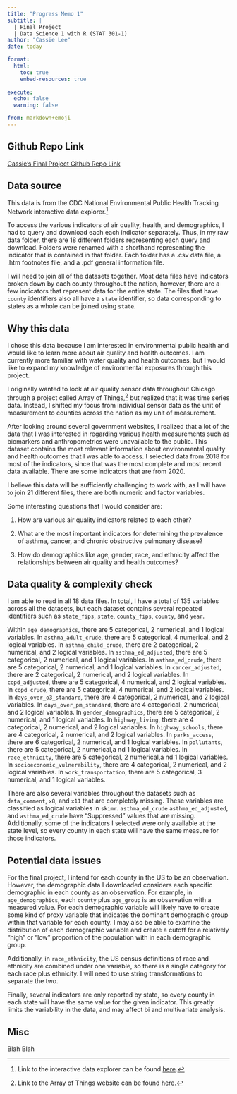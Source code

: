 ```yaml
---
title: "Progress Memo 1"
subtitle: |
  | Final Project 
  | Data Science 1 with R (STAT 301-1)
author: "Cassie Lee"
date: today

format:
  html:
    toc: true
    embed-resources: true
    
execute:
  echo: false
  warning: false

from: markdown+emoji 
---
```


::: {.callout-tip icon="false"}
## Github Repo Link

[Cassie's Final Project Github Repo Link](https://github.com/stat301-1-2023-fall/final-project-1-cassielee2025.git)
:::

## Data source

This data is from the CDC National Environmental Public Health Tracking Network interactive data explorer.[^1]

[^1]: Link to the interactive data explorer can be found [here](http://www.cdc.gov/ephtracking).

To access the various indicators of air quality, health, and demographics, I had to query and download each each indicator separately. Thus, in my raw data folder, there are 18 different folders representing each query and download. Folders were renamed with a shorthand representing the indicator that is contained in that folder. Each folder has a .csv data file, a .htm footnotes file, and a .pdf general information file.

I will need to join all of the datasets together. Most data files have indicators broken down by each county throughout the nation, however, there are a few indicators that represent data for the entire state. The files that have `county` identifiers also all have a `state` identifier, so data corresponding to states as a whole can be joined using `state`.

## Why this data

I chose this data because I am interested in environmental public health and would like to learn more about air quality and health outcomes. I am currently more familiar with water quality and health outcomes, but I would like to expand my knowledge of environmental exposures through this project.

I originally wanted to look at air quality sensor data throughout Chicago through a project called Array of Things,[^2] but realized that it was time series data. Instead, I shifted my focus from individual sensor data as the unit of measurement to counties across the nation as my unit of measurement.

[^2]: Link to the Array of Things website can be found [here](https://arrayofthings.github.io/index.html).

After looking around several government websites, I realized that a lot of the data that I was interested in regarding various health measurements such as biomarkers and anthropometrics were unavailable to the public. This dataset contains the most relevant information about environmental quality and health outcomes that I was able to access. I selected data from 2018 for most of the indicators, since that was the most complete and most recent data available. There are some indicators that are from 2020. 

I believe this data will be sufficiently challenging to work with, as I will have to join 21 different files, there are both numeric and factor variables.

Some interesting questions that I would consider are:

1.  How are various air quality indicators related to each other?

2.  What are the most important indicators for determining the prevalence of asthma, cancer, and chronic obstructive pulmonary disease?

3.  How do demographics like age, gender, race, and ethnicity affect the relationships between air quality and health outcomes?

## Data quality & complexity check

I am able to read in all 18 data files. In total, I have a total of 135 variables across all the datasets, but each dataset contains several repeated identifiers such as `state_fips`, `state`, `county_fips`, `county`, and `year`. 

Within `age_demographics`, there are 5 categorical, 2 numerical, and 1 logical variables. In `asthma_adult_crude`, there are 5 categorical, 4 numerical, and 2 logical variables. In `asthma_child_crude`, there are 2 categorical, 2 numerical, and 2 logical variables. In `asthma_ed_adjusted`, there are 5 categorical, 2 numerical, and 1 logical variables. In `asthma_ed_crude`, there are 5 categorical, 2 numerical, and 1 logical variables. In `cancer_adjusted`, there are 2 categorical, 2 numerical, and 2 logical variables. In `copd_adjusted`, there are 5 categorical, 4 numerical, and 2 logical variables. In `copd_crude`, there are 5 categorical, 4 numerical, and 2 logical variables. In `days_over_o3_standard`, there are 4 categorical, 2 numerical, and 2 logical variables. In `days_over_pm_standard`, there are 4 categorical, 2 numerical, and 2 logical variables. In `gender_demographics`, there are 5 categorical, 2 numerical, and 1 logical variables. In `highway_living`, there are 4 categorical, 2 numerical, and 2 logical variables. In `highway_schools`, there are 4 categorical, 2 numerical, and 2 logical variables. In `parks_access`, there are 6 categorical, 2 numerical, and 1 logical variables. In `pollutants`, there are 5 categorical, 2 numerical,a nd 1 logical variables. In `race_ethnicity`, there are 5 categorical, 2 numerical,a nd 1 logical variables. In `socioeconomic_vulnerability`, there are 4 categorical, 2 numerical, and 2 logical variables. In `work_transportation`, there are 5 categorical, 3 numerical, and 1 logical variables. 

There are also several variables throughout the datasets such as  `data_comment`, `x8`, and `x11` that are completely missing. These variables are classified as logical variables in `skimr`. `asthma_ed_crude` `asthma_ed_adjusted`, and `asthma_ed_crude` have "Suppressed" values that are missing. Additionally, some of the indicators I selected were only available at the state level, so every county in each state will have the same measure for those indicators.

## Potential data issues

For the final project, I intend for each county in the US to be an observation. However, the demographic data I downloaded considers each specific demographic in each county as an observation. For example, in `age_demographics`, each `county` plus `age_group` is an observation with a measured value. For each demographic variable will likely have to create some kind of proxy variable that indicates the dominant demographic group within that variable for each county. I may also be able to examine the distribution of each demographic variable and create a cutoff for a relatively "high" or "low" proportion of the population with in each demographic group.

Additionally, in `race_ethnicity`, the US census definitions of race and ethnicity are combined under one variable, so there is a single category for each race plus ethnicity. I will need to use string transformations to separate the two. 

Finally, several indicators are only reported by state, so every county in each state will have the same value for the given indicator. This greatly limits the variability in the data, and may affect bi and multivariate analysis.  

## Misc

Blah Blah
